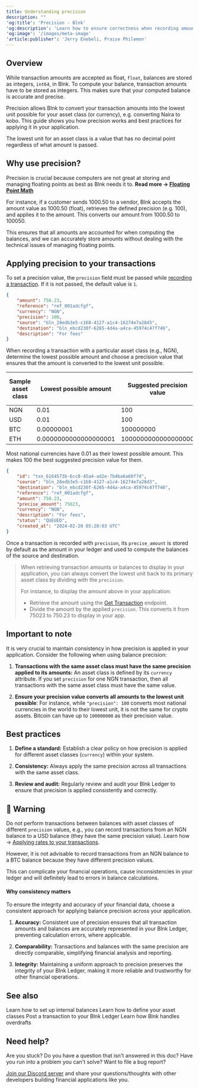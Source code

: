 ```yaml
---
title: Understanding precision
description: ""
'og:title': 'Precision - Blnk'
'og:description': 'Learn how to ensure correctness when recording amounts with floating points and computing balances in your ledger.'
'og:image': '/images/meta-image'
'article:publisher': 'Jerry Enebeli, Praise Philemon'
---
```

## Overview

While transaction amounts are accepted as float, `float`, balances are stored as integers, `int64`, in Blnk. To compute your balance, transaction amounts have to be stored as integers. This makes sure that your computed balance is accurate and precise.

Precision allows Blnk to convert your transaction amounts into the lowest unit possible for your asset class (or currency), e.g. converting Naira to kobo. This guide shows you how precision works and best practices for applying it in your application.

<Tip>The lowest unit for an asset class is a value that has no decimal point regardless of what amount is passed.</Tip>

## Why use precision?

Precision is crucial because computers are not great at storing and managing floating points as best as Blnk needs it to. **Read more → [Floating Point Math](https://0.30000000000000004.com/)**

For instance, if a customer sends 1000.50 to a vendor, Blnk accepts the amount value as 1000.50 (float), retrieves the defined precision (e.g. 100), and applies it to the amount. This converts our amount from 1000.50 to 100050.

This ensures that all amounts are accounted for when computing the balances, and we can accurately store amounts without dealing with the technical issues of managing floating points.

## Applying precision to your transactions

To set a precision value, the `precision` field must be passed while [recording a transaction](record-a-transaction). If it is not passed, the default value is `1`.

```json sample request
{
    "amount": 750.23,
    "reference": "ref_001adcfgf",
    "currency": "NGN",
    "precision": 100,
    "source": "bln_28edb3e5-c168-4127-a1c4-16274e7a28d3",
    "destination": "bln_ebcd230f-6265-4d4a-a4ca-45974c47f746",
    "description": "For fees"
}
```

When recording a transaction with a particular asset class (e.g., NGN), determine the lowest possible amount and choose a precision value that ensures that the amount is converted to the lowest unit possible.

| Sample asset class | Lowest possible amount | Suggested precision value | Lowest unit to be stored
| --- | --- | --- | ---
| NGN | 0.01 | 100 | 1
| USD | 0.01 | 100 | 1
| BTC | 0.00000001 | 100000000 | 1
| ETH | 0.0000000000000000001 | 1000000000000000000 | 1

<Tip>Most national currencies have 0.01 as their lowest possible amount. This makes 100 the best suggested precision value for them.</Tip>

```json response
{
    "id": "txn_6164573b-6cc8-45a4-ad2e-7b4ba6a60f7d",
    "source": "bln_28edb3e5-c168-4127-a1c4-16274e7a28d3",
    "destination": "bln_ebcd230f-6265-4d4a-a4ca-45974c47f746",
    "reference": "ref_001adcfgf",
    "amount": 750.23,
    "precise_amount": 75023,
    "currency": "NGN",
    "description": "For fees",
    "status": "QUEUED",
    "created_at": "2024-02-20 05:28:03 UTC"
}
```

Once a transaction is recorded with `precision`, its `precise_amount` is stored by default as the amount in your ledger and used to compute the balances of the source and destination.

>When retrieving transaction amounts or balances to display in your application, you can always convert the lowest unit back to its primary asset class by dividing with the `precision`. 
>
>For instance, to display the amount above in your application:
>
>- Retrieve the amount using the [Get Transaction](/misc/get-transaction) endpoint.
>- Divide the amount by the applied `precision`. This converts it from 75023 to 750.23 to display in your app.

## Important to note

It is very crucial to maintain consistency in how precision is applied in your application. Consider the following when using balance precision:

1. **Transactions with the same asset class must have the same precision applied to its amounts:** An asset class is defined by its `currency` attribute. If you set `precision` for one NGN transaction, then all transactions with the same asset class must have the same value. 

2. **Ensure your precision value converts all amounts to the lowest unit possible**: For instance, while `"precision": 100` converts most national currencies in the world to their lowest unit, it is not the same for crypto assets. Bitcoin can have up to `100000000` as their precision value.

## Best practices

1. **Define a standard:** Establish a clear policy on how precision is applied for different asset classes (`currency`) within your system.

2. **Consistency:** Always apply the same precision across all transactions with the same asset class.

3. **Review and audit:** Regularly review and audit your Blnk Ledger to ensure that precision is applied consistently and correctly.

## 🚨 Warning

Do not perform transactions between balances with asset classes of different `precision` values, e.g., you can record transactions from an NGN balance to a USD balance (they have the same precision value). Learn how → [Applying rates to your transactions](rates).

However, it is not advisable to record transactions from an NGN balance to a BTC balance because they have different precision values. 

This can complicate your financial operations, cause inconsistencies in your ledger and will definitely lead to errors in balance calculations.

#### Why consistency matters

To ensure the integrity and accuracy of your financial data, choose a consistent approach for applying balance precision across your application.

1. **Accuracy:** Consistent use of precision ensures that all transaction amounts and balances are accurately represented in your Blnk Ledger, preventing calculation errors, where applicable.

2. **Comparability:** Transactions and balances with the same precision are directly comparable, simplifying financial analysis and reporting.

3. **Integrity:** Maintaining a uniform approach to precision preserves the integrity of your Blnk Ledger, making it more reliable and trustworthy for other financial operations.

## See also

<CardGroup>
	<Card title="Setting up internal balances" icon="book-open-cover" href="/ledger/tutorial/internal-balances">
        Learn how to set up internal balances
    </Card>
    <Card title="Asset classes" icon="book-open-cover" href="/ledger/guide/asset-classes">
	    Learn how to define your asset classes
    </Card>
    <Card title="Record a transaction" icon="book-open-cover" href="/ledger/tutorial/record-a-transaction">
	    Post a transaction to your Blnk Ledger
    </Card>
    <Card title="Handling overdrafts" icon="book-open-cover" href="/ledger/tutorial/overdrafts">
	    Learn how Blnk handles overdrafts
    </Card>
</CardGroup>

## Need help?

Are you stuck? Do you have a question that isn't answered in this doc? Have you run into a problem you can't solve? Want to file a bug report?

[Join our Discord server](https://discord.gg/7WNv94zPpx) and share your questions/thoughts with other developers building financial applications like you.